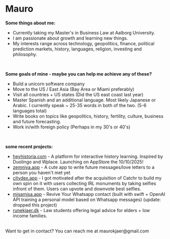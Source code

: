 # Mauro 


**Some things about me:**

- Currently taking my Master's in Business Law at Aalborg University.
- I am passionate about growth and learning new things. 
- My interests range across technology, geopolitics, finance, political prediction markets, history, languages, religion, investing and philosophy. 


<br />

**Some goals of mine - maybe you can help me achieve any of these?**
- Build a unicorn software company 
- Move to the US / East Asia (Bay Area or Miami preferably)
- Visit all countries + US states (Did the US east coast last year)
- Master Spanish and an additional language. Most likely Japanese or Arabic. I currently speak ~ 25-35 words in both of the two. (5-6 languages total) 
- Write books on topics like geopolitics, history, fertility, culture, business and future forecasting. 
- Work in/with foreign policy (Perhaps in my 30's or 40's)


<br />

**some recent projects:**
- [heyhistoria.com](https://heyhistoria.com) - A platform for interactive history learning. Inspired by Duolingo and Wplace. Launching on AppStore the 10/10/2025!
- [zemniya.app](https://zemniya.app) - A cute app to write future messages/love letters to a person you haven't met yet 
- [citydex.app](https://citydex.app) - I got motivated after the acquisition of Catchr to build my own spin on it with users collecting IRL monuments by taking selfies infront of them. Users can upvote and downvote best selfies. 
- [misamisa.app](https://misamisa.app) - Revive Your Whatsapp contact (built with swift + OpenAI API training a personal model based on Whatsapp messages) (update: dropped this project) 
- [runekjaer.dk](https://runekjaer.dk) - Law students offering legal advice for elders + low income families. 

<br />
Want to get in contact? You can reach me at maurokjaer@gmail.com
